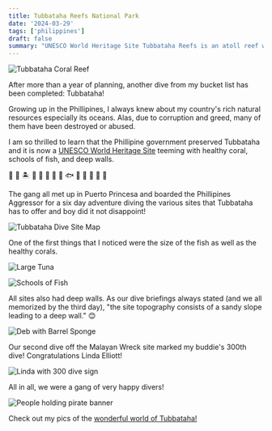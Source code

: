 ```yaml
---
title: Tubbataha Reefs National Park
date: '2024-03-29'
tags: ['philippines']
draft: false
summary: "UNESCO World Heritage Site Tubbataha Reefs is an atoll reef with a very high density of marine species and healthy coral.  Let's keep it this way!"
---
```


<Image
  src="/static/images/tubbataha/healthycorals.jpg"
  width={800}
  height={600}
  alt="Tubbataha Coral Reef"
/>

After more than a year of planning, another dive from my bucket list has been completed: Tubbataha!

Growing up in the Phillipines, I always knew about my country's rich natural resources especially its oceans. Alas, due to corruption and greed, many of them have been destroyed or abused.

I am so thrilled to learn that the Phillipine government preserved Tubbataha and it is now a [UNESCO World Heritage Site](https://tubbatahareefs.org/) teeming with healthy coral, schools of fish, and deep walls.

🐡 🐠 🏝️ 🐙 🐬 🌴 🐚 🦪 🐟 🦞 🦀 🦑 🦈 🐳

The gang all met up in Puerto Princesa and boarded the Phillipines Aggressor for a six day adventure diving the various sites that Tubbataha has to offer and boy did it not disappoint!

<Image
  src="/static/images/tubbataha/tubbataha_dive_site_map.webp"
  width={800}
  height={600}
  alt="Tubbataha Dive Site Map"
/>

One of the first things that I noticed were the size of the fish as well as the healthy corals.

<Image src="/static/images/tubbataha/tuna.jpg" width={800} height={600} alt="Large Tuna" />

<Image
  src="/static/images/tubbataha/tubbatahah_schools.jpg"
  width={800}
  height={600}
  alt="Schools of Fish"
/>

All sites also had deep walls. As our dive briefings always stated (and we all memorized by the third day), "the site topography consists of a sandy slope leading to a deep wall." 😊

<Image
  src="/static/images/tubbataha/deb_wall_barrelsponge.jpg"
  width={800}
  height={600}
  alt="Deb with Barrel Sponge"
/>

Our second dive off the Malayan Wreck site marked my buddie's 300th dive! Congratulations Linda Elliott!

<Image
  src="/static/images/tubbataha/linda_300.jpg"
  width={800}
  height={600}
  alt="Linda with 300 dive sign"
/>

All in all, we were a gang of very happy divers!

<Image
  src="/static/images/tubbataha/tubbataha_gang.jpeg"
  width={800}
  height={600}
  alt="People holding pirate banner"
/>

Check out my pics of the [wonderful world of Tubbataha!](https://generosalitton.smugmug.com/Tubbataha-March2024/n-BbvjPf)
